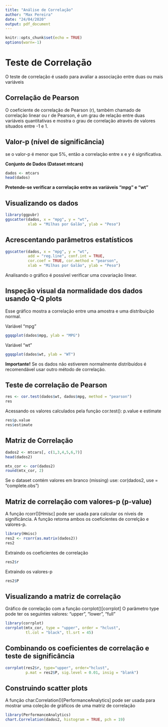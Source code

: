 ```yaml
---
title: "Análise de Correlação"
author: "Max Pereira"
date: "24/04/2020"
output: pdf_document
---
```


```r
knitr::opts_chunk$set(echo = TRUE)
options(warn=-1)
```

# Teste de Correlação

O teste de correlação é usado para avaliar a associação entre duas ou mais 
variáveis

## Correlação de Pearson 
O coeficiente de correlação de Pearson (r), também chamado de correlação linear 
ou r de Pearson, é um grau de relação entre duas variáveis quantitativas 
e mostra o grau de correlação através de valores situados entre -1 e 1.

## Valor-p (nível de significância)
se o valor-p é menor que 5%, então a correlação entre x e y é significativa.

**Conjunto de Dados (Dataset mtcars)**
```r
dados <- mtcars
head(dados)
```
**Pretende-se verificar a correlação entre as variáveis "mpg" e "wt"** 

## Visualizando os dados 
```r
library(ggpubr)
ggscatter(dados, x = "mpg", y = "wt",
          xlab = "Milhas por Galão", ylab = "Peso")
```

## Acrescentando parâmetros estatísticos
```r
ggscatter(dados, x = "mpg", y = "wt",
          add = "reg.line", conf.int = TRUE,
          cor.coef = TRUE, cor.method = "pearson",
          xlab = "Milhas por Galão", ylab = "Peso")
```

Analisando o gráfico é possível verificar uma covariação linear. 

## Inspeção visual da normalidade dos dados usando Q-Q plots
Esse gráfico mostra a correlação entre uma amostra e uma distribuição normal.

Variável "mpg"
```r
ggqqplot(dados$mpg, ylab = "MPG")
```

Variável "wt"
```r
ggqqplot(dados$wt, ylab = "WT")
```

**Importante!**
Se os dados não estiverem normalmente distribuídos é recomendável usar outro método de correlação.

## Teste de correlação de Pearson
```r
res <- cor.test(dados$wt, dados$mpg, method = "pearson")
res
```

Acessando os valores calculados pela função cor.test(): p.value e estimate

```r
res$p.value
res$estimate
```

## Matriz de Correlação

```r
dados2 <- mtcars[, c(1,3,4,5,6,7)]
head(dados2)

mtx_cor <- cor(dados2)
round(mtx_cor, 2)
```

Se o dataset contém valores em branco (missing) use: cor(dados2, use = "complete.obs")

##  Matriz de correlação com valores-p (p-value)
A função rcorr()[Hmisc] pode ser usada para calcular os níveis de significância.
A função retorna ambos os coeficientes de correlção e valores-p.

```r
library(Hmisc)
res2 <- rcorr(as.matrix(dados2))
res2
```
Extraindo os coeficientes de correlação
```r
res2$r
```
Extraindo os valores-p
```r
res2$P
```
## Visualizando a matriz de correlação
Gráfico de correlação com a função corrplot()[corrplot]
O parâmetro type pode ter os seguintes valores: "upper", "lower", "full"

```r
library(corrplot)
corrplot(mtx_cor, type = "upper", order = "hclust",
         tl.col = "black", tl.srt = 45)

```

## Combinando os coeficientes de correlação e teste de significância

```r
corrplot(res2$r, type="upper", order="hclust", 
         p.mat = res2$P, sig.level = 0.01, insig = "blank")

```

## Construindo scatter plots
A função char.Correlation()[PerformanceAnalytics] pode ser usada para mostrar
uma coleção de gráficos de uma matriz de correlação
```r
library(PerformanceAnalytics)
chart.Correlation(dados2, histogram = TRUE, pch = 19)

```

